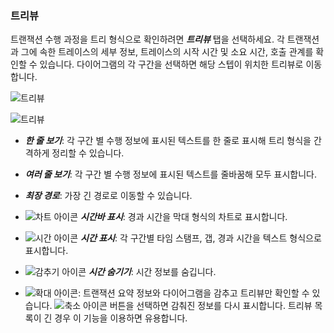 ### 트리뷰

트랜잭션 수행 과정을 트리 형식으로 확인하려면 ***트리뷰*** 탭을 선택하세요. 각 트랜잭션과 그에 속한 트레이스의 세부 정보, 트레이스의 시작 시간 및 소요 시간, 호출 관계를 확인할 수 있습니다. 다이어그램의 각 구간을 선택하면 해당 스텝이 위치한 트리뷰로 이동합니다.

<Xclude product='php,nodejs,golang'>

![트리뷰](/img/analysis-tx-tree-view.png)

</Xclude>

<InDoc product='php,nodejs,golang'>

![트리뷰](/img/analysis-tx-tree-view-none-actx.png)

</InDoc>

* ***한 줄 보기***: 각 구간 별 수행 정보에 표시된 텍스트를 한 줄로 표시해 트리 형식을 간격하게 정리할 수 있습니다.

* ***여러 줄 보기***: 각 구간 별 수행 정보에 표시된 텍스트를 줄바꿈해 모두 표시합니다.

* ***최장 경로***: 가장 긴 경로로 이동할 수 있습니다.

* ![차트 아이콘](/img/ic-bar-chart.svg) ***시간바 표시***: 경과 시간을 막대 형식의 차트로 표시합니다.

* ![시간 아이콘](/img/ic-custom-time.svg) ***시간 표시***: 각 구간별 타임 스탬프, 갭, 경과 시간을 텍스트 형식으로 표시합니다.

* ![감추기 아이콘](/img/ic-eye-invisible.svg) ***시간 숨기기***: 시간 정보를 숨깁니다.

* ![확대 아이콘](/img/ic-outside.svg): 트랜잭션 요약 정보와 다이어그램을 감추고 트리뷰만 확인할 수 있습니다. ![축소 아이콘](/img/ic-inside.svg) 버튼을 선택하면 감춰진 정보를 다시 표시합니다. 트리뷰 목록이 긴 경우 이 기능을 이용하면 유용합니다.